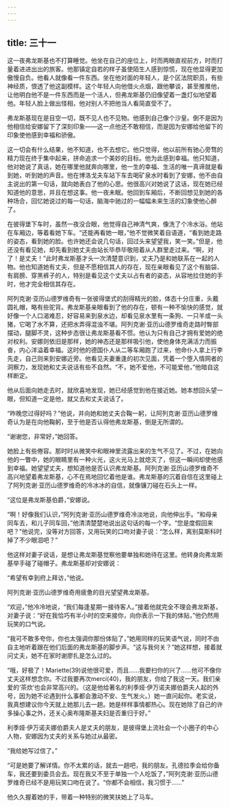 ```yaml
---
---
---
```

title: 三十一
---




这一夜弗龙斯基也不打算睡觉。他坐在自己的座位上，时而两眼直视前方，时而打量着进进出出的旅客。他那镇定自若的样子虽使陌生人感到惊慌，现在他显得更加傲慢自负。他看人就像看一件东西。坐在他对面的年轻人，是个区法院职员，有些神经质，恨透了他这副模样。这个年轻人向他借火点烟，跟他攀谈，甚至推推他，让他明白他不是一件东西而是一个活人，但弗龙斯基仍旧像望着一盏灯似地望着他。年轻人脸上做出怪相，他对别人不把他当人看简直受不了。

弗龙斯基现在是目空一切，既不见人也不见物。他感到自己像个沙皇。倒不是因为他相信给安娜留下了深刻印象——这一点他还不敢相信，而是因为安娜给他留下的印象使他感到幸福和骄傲。

这一切会有什么结果，他不知道，也不去想它。他只觉得，他以前所有驰心旁骛的精力现在终于集中起来，拼命追求一个美妙的目标。他为此感到幸福。他只知道，他对她说了真话，她在哪里他就奔向哪里，他一生的幸福、生活的唯一真谛就是看到她，听到她的声音。他在博洛戈夫车站下车去喝矿泉水时看到了安娜，他不由自主说出的第一句话，就向她表白了他的心思。他很高兴对她说了这话，现在她已经知道他的意思，并且在想这事。他一夜未眠。他回到车厢后，不断回想见到她的各种场合，回忆她说过的每一句话，脑海中驰过的一幅幅未来生活的幻象使他心醉了。

在彼得堡下车时，虽然一夜没合眼，他觉得自己神清气爽，像洗了个冷水浴。他站在车厢边，等着看她下车。“还能再看她一眼，”他不觉微笑着自语道，“看到她走路的姿态，看到她的脸。也许她还会说几句话，回过头来望望我，笑一笑。”但是，他还没有看见她，却先看到她丈夫由站长毕恭毕敬陪着从人群里走过来。“啊，对了！是丈夫！”此时弗龙斯基才头一次清楚意识到，丈夫乃是和她联系在一起的人物。他也知道她有丈夫，但是不愿相信其人的存在，现在亲眼看见了这个有脑袋、有肩膀、穿黑裤子的人，特别是看见这个丈夫以占有者的姿态，从容地拉住她的手时，他才完全相信其存在。

阿列克谢·亚历山德罗维奇有一张彼得堡式的刮得精光的脸，体态十分庄重，头戴圆礼帽，略有些驼背。弗龙斯基亲眼看到了他的存在，顿有一种不愉快的感觉，就好像一个人口渴难忍，好容易来到泉水边，却看见泉水里有一条狗、一只羊或一头猪，它喝了水不算，还把水弄得混浊不堪。阿列克谢·亚历山德罗维奇走路时臀部摆动，腿脚不灵，这种步态很让弗龙斯基看不惯。他认为只有自己才拥有爱她的绝对权利。安娜则依旧是那样，她的神态还是那样吸引他，使他身体充满活力而振奋，内心洋溢着幸福。这时他的德国仆人从二等车厢跑了过来，他命仆人拿上行李先走，自己则来到安娜近旁。他看见夫妻重逢的初次见面，凭着一个堕入情网者的洞察力，发现她和丈夫说话有些不自然。“不，她不爱他，不可能爱他，”他暗自这样断定。

他从后面向她走去时，就欣喜地发现，她已经感觉到他在接近她。她本想回头望一眼，但知道一定是他，就又去和丈夫说话了。

“昨晚您过得好吗？”他说，并向她和她丈夫合鞠一躬，让阿列克谢·亚历山德罗维奇认为是在向他鞠躬，至于他是否认得他弗龙斯基，倒是无所谓的。

“谢谢您，非常好，”她回答。

她脸上有些倦容。那时时从微笑中和眼神里流露出来的生气不见了。不过，在她向他的一瞥中，她的眼睛里有一种火光，这火光马上就熄灭了，但这一瞬间却使他感到幸福。她望望丈夫，想知道他是否认识弗龙斯基。阿列克谢·亚历山德罗维奇不高兴地望着弗龙斯基，心不在焉地回忆着他是谁。弗龙斯基的沉着自信在这里碰上了阿列克谢·亚历山德罗维奇的冷冰冰的自信，就像镰刀碰在石头上一样。

“这位是弗龙斯基伯爵，”安娜说。

“啊！好像我们认识，”阿列克谢·亚历山德罗维奇冷淡地说，向他伸出手。“和母亲同车去，和儿子同车回，”他清清楚楚地说出这句话的每一个字。“您是度假回来吧？”他说完，没等对方回答，又用玩笑的口吻对妻子说：“怎么样，离别莫斯科时掉了不少眼泪吧？”

他这样对妻子说话，是想让弗龙斯基觉察他要单独和她待在这里。他转身向弗龙斯基举手碰了碰帽子。弗龙斯基却对安娜说：

“希望有幸到府上拜访，”他说。

阿列克谢·亚历山德罗维奇用疲惫的目光望望弗龙斯基。

“欢迎，”他冷冷地说，“我们每逢星期一接待客人。”接着他就完全不理会弗龙斯基，对妻子说：“好在我恰巧有半小时的空来接你，向你表示一下我的体贴，”他仍然用玩笑的口气说。

“我可不敢多夸你，你也太强调你那份体贴了，”她用同样的玩笑语气说，同时不由自主地听着跟在他们后面的弗龙斯基的脚步声。“这与我何关？”她这样想，接着就问丈夫，她不在家时谢廖扎是怎么过的。

“哦，好极了！Mariette(39)说他很可爱，而且……我要扫你的兴了……他可不像你丈夫这样想念你。不过我要再次merci(40)，我的朋友，你给了我这一天。我们亲爱的‘茶炊’也会非常高兴的。（这是他给著名的利季娅·伊万诺夫娜伯爵夫人起的外号，因为她不论遇到什么事都会激动不安、生气发火。）她一直问起你。老实说，我真想建议你今天就上她那儿去一趟。她是样样事情都热心。现在她除了自己的许多操心事之外，还关心奥布隆斯基夫妇是否重归于好。”

利季娅·伊万诺夫娜伯爵夫人是丈夫的朋友，是彼得堡上流社会一个小圈子的中心人物，安娜因为丈夫的关系与她过从最密。

“我给她写过信了。”

“可是她要了解详情。你不太累的话，就去一趟吧，我的朋友。孔德拉季会给你备车，我还要到委员会去。现在我又不至于单独一个人吃饭了，”阿列克谢·亚历山德罗维奇已经不是用玩笑口吻在说了。“你都不会相信，我习惯于……”

他久久握着她的手，带着一种特别的微笑扶她上了马车。